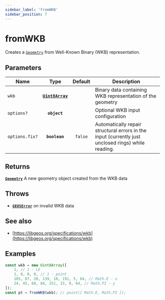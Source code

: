 ```yaml
---
sidebar_label: 'fromWKB'
sidebar_position: 7
---
```


# fromWKB

Creates a [`Geometry`](../types/Geometry/index.mdx) from Well-Known Binary (WKB) representation.

## Parameters

| Name | Type | Default | Description |
| --- | :-: | :-: | --- |
| `wkb` | [**`Uint8Array`**](https://developer.mozilla.org/en-US/docs/Web/JavaScript/Reference/Global_Objects/Uint8Array) |  | Binary data containing WKB representation of the geometry |
| `options?` | **`object`** |  | Optional WKB input configuration |
| `options.fix?` | **`boolean`** | `false` | Automatically repair structural errors in the input (currently just unclosed rings) while reading. |

## Returns

[**`Geometry`**](../types/Geometry/index.mdx) A new geometry object created from the WKB data

## Throws

- [**`GEOSError`**](../types/errors.mdx#GEOSError) on invalid WKB data

## See also

- [https://libgeos.org/specifications/wkb](https://libgeos.org/specifications/wkb)

## Examples

```js live
const wkb = new Uint8Array([
    1, // 1 - LE
    1, 0, 0, 0, // 1 - point
    105, 87, 20, 139, 10, 191, 5, 64, // Math.E - x
    24, 45, 68, 84, 251, 33, 9, 64, // Math.PI - y
]);
const pt = fromWKB(wkb); // point([ Math.E, Math.PI ]);
```
